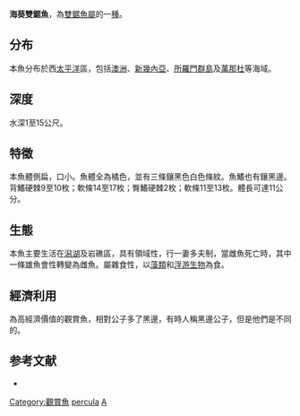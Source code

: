 {{Speciesbox
| name = 海葵雙鋸魚
| image = Amphiprion percula.JPG
| image_width = 250px

| status = LC
| status_system = IUCN3.1
| status_ref = <ref name="iucn status 19 November 2021">{{cite iucn |author=Jenkins, A. |author2=Allen, G. |author3=Myers, R. |author4=Yeeting, B. |author5=Carpenter, K.E. |date=2017 |title=''Amphiprion percula'' |volume=2017 |page=e.T188372A1865631 |doi=10.2305/IUCN.UK.2017-2.RLTS.T188372A1865631.en |access-date=19 November 2021}}</ref>
| genus = Amphiprion
| species = percula
| authority = ([[Lacepède|Lacepède]], 1802)
| synonyms = *''Actinicola percula''<br /><small>Lacepède, 1802</small>
*''Amphiprion tunicatus''<br /><small>Cuvier, 1830</small>
*''Lutjanus percula''<br /><small>Lacepède, 1802</small>
}}

'''海葵雙鋸魚'''，為[[雙鋸魚屬|雙鋸魚屬]]的一[[種|種]]。

==分布==
本魚分布於西[[太平洋|太平洋]]區，包括[[澳洲|澳洲]]、[[新幾內亞|新幾內亞]]、[[所羅門群島|所羅門群島]]及[[萬那杜|萬那杜]]等海域。

==深度==
水深1至15公尺。

==特徵==
本魚體側扁，口小。魚體全為橘色，並有三條鑲黑色白色條紋。魚鰭也有鑲黑邊。背鰭硬棘9至10枚；軟條14至17枚；臀鰭硬棘2枚；軟條11至13枚。體長可達11公分。

==生態==
本魚主要生活在[[潟湖|潟湖]]及岩礁區，具有領域性，行一妻多夫制，當雌魚死亡時，其中一條雄魚會性轉變為雌魚。屬雜食性，以[[藻類|藻類]]和[[浮游生物|浮游生物]]為食。

==經濟利用==
為高經濟價值的觀賞魚，相對公子多了黑邊，有時人稱黑邊公子，但是他們是不同的。

==参考文献==
{{reflist}}
*{{FishBase_species|genus=Amphiprion|species=percula|year=2011|month=12}}
{{Taxonbar|from=Q926234}}

[[Category:觀賞魚|Category:觀賞魚]]
[[Category:雙鋸魚屬|percula]]
[[Category:1802年描述的魚類|A]]
